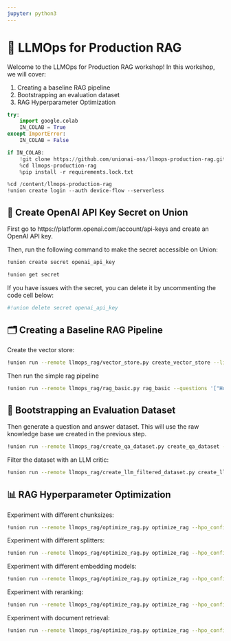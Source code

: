 ```yaml
---
jupyter: python3
---
```


# 🚀 LLMOps for Production RAG

Welcome to the LLMOps for Production RAG workshop! In this workshop, we will cover:

1. Creating a baseline RAG pipeline
2. Bootstrapping an evaluation dataset
3. RAG Hyperparameter Optimization


```python
try:
    import google.colab
    IN_COLAB = True
except ImportError:
    IN_COLAB = False

if IN_COLAB:
    !git clone https://github.com/unionai-oss/llmops-production-rag.git
    %cd llmops-production-rag
    %pip install -r requirements.lock.txt
```


```python
%cd /content/llmops-production-rag
!union create login --auth device-flow --serverless
```

## 🔑 Create OpenAI API Key Secret on Union

First go to https://platform.openai.com/account/api-keys and create an OpenAI API key.

Then, run the following command to make the secret accessible on Union:

```bash
!union create secret openai_api_key
```

```bash
!union get secret
```

If you have issues with the secret, you can delete it by uncommenting the code cell below:

```bash
#!union delete secret openai_api_key
```


## 🗂️ Creating a Baseline RAG Pipeline

Create the vector store:

```bash
!union run --remote llmops_rag/vector_store.py create_vector_store --limit 10
```

Then run the simple rag pipeline

```bash
!union run --remote llmops_rag/rag_basic.py rag_basic --questions '["How do I read and write a pandas dataframe to csv format?"]'
```

## 🥾 Bootstrapping an Evaluation Dataset

Then generate a question and answer dataset. This will use the raw knowledge base we created
in the previous step.

```bash
!union run --remote llmops_rag/create_qa_dataset.py create_qa_dataset --n_questions_per_doc 5 --n_answers_per_question 5
```

Filter the dataset with an LLM critic:

```bash
!union run --remote llmops_rag/create_llm_filtered_dataset.py create_llm_filtered_dataset
```


## 📊 RAG Hyperparameter Optimization

Experiment with different chunksizes:

```bash
!union run --remote llmops_rag/optimize_rag.py optimize_rag --hpo_configs config/chunksize_experiment.yaml
```

Experiment with different splitters:

```bash
!union run --remote llmops_rag/optimize_rag.py optimize_rag --hpo_configs config/splitter_experiment.yaml
```

Experiment with different embedding models:

```bash
!union run --remote llmops_rag/optimize_rag.py optimize_rag --hpo_configs config/embedding_model_experiment.yaml
```

Experiment with reranking:

```bash
!union run --remote llmops_rag/optimize_rag.py optimize_rag --hpo_configs config/reranking_experiment.yaml
```

Experiment with document retrieval:

```bash
!union run --remote llmops_rag/optimize_rag.py optimize_rag --hpo_configs config/search_params_experiment.yaml
```
